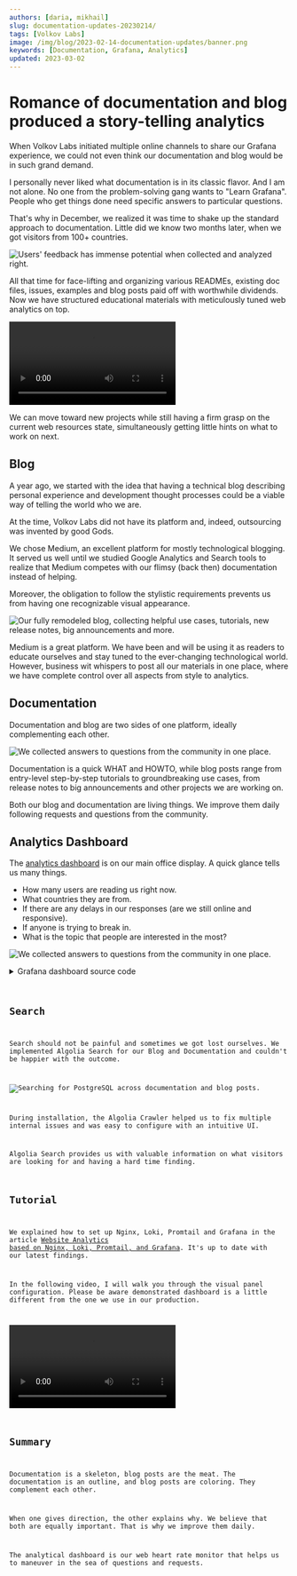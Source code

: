 ```yaml
---
authors: [daria, mikhail]
slug: documentation-updates-20230214/
tags: [Volkov Labs]
image: /img/blog/2023-02-14-documentation-updates/banner.png
keywords: [Documentation, Grafana, Analytics]
updated: 2023-03-02
---
```



# Romance of documentation and blog produced a story-telling analytics

When Volkov Labs initiated multiple online channels to share our Grafana experience, we could not even think our documentation and blog would be in such grand demand.

I personally never liked what documentation is in its classic flavor. And I am not alone. No one from the problem-solving gang wants to "Learn Grafana". People who get things done need specific answers to particular questions.

That's why in December, we realized it was time to shake up the standard approach to documentation. Little did we know two months later, when we got visitors from 100+ countries.

<Image
  title="Users' feedback has immense potential when collected and analyzed right."
  src="/img/blog/2023-02-14-documentation-updates/analytics.png"
/>

All that time for face-lifting and organizing various READMEs, existing doc files, issues, examples and blog posts paid off with worthwhile dividends. Now we have structured educational materials with meticulously tuned web analytics on top.

<Video
  src="https://www.youtube.com/embed/0EyFmMlIXPo"
  title="How to tell the story with Grafana dashboard. Apache ECharts, Bar Chart, Logs, and Heatmap."
/>

We can move toward new projects while still having a firm grasp on the current web resources state, simultaneously getting little hints on what to work on next.

## Blog

A year ago, we started with the idea that having a technical blog describing personal experience and development thought processes could be a viable way of telling the world who we are.

At the time, Volkov Labs did not have its platform and, indeed, outsourcing was invented by good Gods.

We chose Medium, an excellent platform for mostly technological blogging. It served us well until we studied Google Analytics and Search tools to realize that Medium competes with our flimsy (back then) documentation instead of helping.

Moreover, the obligation to follow the stylistic requirements prevents us from having one recognizable visual appearance.

<Image
  title="Our fully remodeled blog, collecting helpful use cases, tutorials, new release notes, big announcements and more."
  src="/img/blog/2023-02-14-documentation-updates/blog.png"
/>

Medium is a great platform. We have been and will be using it as readers to educate ourselves and stay tuned to the ever-changing technological world. However, business wit whispers to post all our materials in one place, where we have complete control over all aspects from style to analytics.

## Documentation

Documentation and blog are two sides of one platform, ideally complementing each other.

<Image
  title="We collected answers to questions from the community in one place."
  src="/img/blog/2023-02-14-documentation-updates/docs.png"
/>

Documentation is a quick WHAT and HOWTO, while blog posts range from entry-level step-by-step tutorials to groundbreaking use cases, from release notes to big announcements and other projects we are working on.

Both our blog and documentation are living things. We improve them daily following requests and questions from the community.

## Analytics Dashboard

The [analytics dashboard](/blog/nginx-loki-grafana-20230129/) is on our main office display. A quick glance tells us many things.

- How many users are reading us right now.
- What countries they are from.
- If there are any delays in our responses (are we still online and responsive).
- If anyone is trying to break in.
- What is the topic that people are interested in the most?

<Image
  title="We collected answers to questions from the community in one place."
  src="/img/blog/2023-02-14-documentation-updates/tv.jpg"
/>

<details>
  <summary>Grafana dashboard source code</summary>

<Code
  url="https://github.com/VolkovLabs/volkovlabs.io/blob/main/blog/2023-02-14-documentation-updates/analytics.json"
  language="json"
/>

</details>

## Search

Search should not be painful and sometimes we got lost ourselves. We implemented Algolia Search for our Blog and Documentation and couldn't be happier with the outcome.

<Image
  title="Searching for PostgreSQL across documentation and blog posts."
  src="/img/blog/2023-02-14-documentation-updates/search.png"
/>

During installation, the Algolia Crawler helped us to fix multiple internal issues and was easy to configure with an intuitive UI.

Algolia Search provides us with valuable information on what visitors are looking for and having a hard time finding.

## Tutorial

We explained how to set up Nginx, Loki, Promtail and Grafana in the article [Website Analytics based on Nginx, Loki, Promtail, and Grafana](/blog/nginx-loki-grafana-20230129/). It's up to date with our latest findings.

In the following video, I will walk you through the visual panel configuration. Please be aware demonstrated dashboard is a little different from the one we use in our production.

<Video
  src="https://www.youtube.com/embed/cgu3wMOo03w"
  title="Tutorial on how to create a website analytics dashboard in Grafana."
/>

## Summary

Documentation is a skeleton, blog posts are the meat. The documentation is an outline, and blog posts are coloring. They complement each other.

When one gives direction, the other explains why. We believe that both are equally important. That is why we improve them daily.

The analytical dashboard is our web heart rate monitor that helps us to maneuver in the sea of questions and requests.
